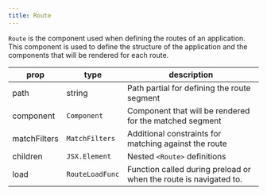 ```yaml
---
title: Route
---
```


`Route` is the component used when defining the routes of an application.
This component is used to define the structure of the application and the components that will be rendered for each route.

| prop         | type            | description                                                       |
| ------------ | --------------- | ----------------------------------------------------------------- |
| path         | string          | Path partial for defining the route segment                       |
| component    | `Component`     | Component that will be rendered for the matched segment           |
| matchFilters | `MatchFilters`  | Additional constraints for matching against the route             |
| children     | `JSX.Element`   | Nested `<Route>` definitions                                      |
| load         | `RouteLoadFunc` | Function called during preload or when the route is navigated to. |
